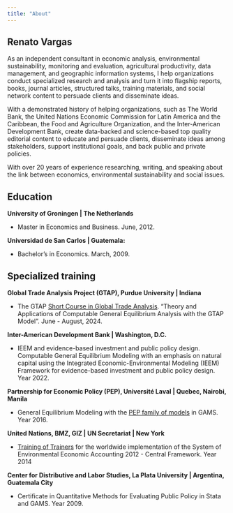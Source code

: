 ```yaml
---
title: "About"
---
```


## Renato Vargas

As an independent consultant in economic analysis, environmental sustainability, monitoring and evaluation, agricultural productivity, data management, and geographic information systems, I help organizations conduct specialized research and analysis and turn it into flagship reports, books, journal articles, structured talks, training materials, and social network content to persuade clients and disseminate ideas.

With a demonstrated history of helping organizations, such as The World Bank, the United Nations Economic Commission for Latin America and the Caribbean, the Food and Agriculture Organization, and the Inter-American Development Bank, create data-backed and science-based top quality editorial content to educate and persuade clients, disseminate ideas among stakeholders, support institutional goals, and back public and private policies.

With over 20 years of experience researching, writing, and speaking about the link between economics, environmental sustainability and social issues.

## Education

**University of Groningen | The Netherlands** 

- Master in Economics and Business. June, 2012.

**Universidad de San Carlos | Guatemala:**

- Bachelor's in Economics. March, 2009.


## Specialized training

**Global Trade Analysis Project (GTAP), Purdue University | Indiana**

- The GTAP [Short Course in Global Trade Analysis](https://www.gtap.agecon.purdue.edu/events/Short_Courses/2024/). "Theory and Applications of Computable General Equilibrium Analysis with the GTAP Model". June - August, 2024.

**Inter-American Development Bank | Washington, D.C.**

- IEEM and evidence-based investment and public policy design. Computable General Equilibrium Modeling with an emphasis on natural capital using the Integrated Economic-Environmental Modeling (IEEM) Framework for evidence-based investment and public policy design. Year 2022.


**Partnership for Economic Policy (PEP), Université Laval | Quebec, Nairobi, Manila**

- General Equilibrium Modeling with the [PEP family of models](https://www.pep-net.org/research-resources/cge-models) in GAMS. Year 2016.

**United Nations, BMZ, GIZ | UN Secretariat | New York**

- [Training of Trainers](https://unstats.un.org/unsd/envaccounting/workshops/TOT_2014/lod.asp) for the worldwide implementation of the System of Environmental Economic Accounting 2012 - Central Framework. Year 2014

**Center for Distributive and Labor Studies, La Plata University | Argentina, Guatemala City**

- Certificate in Quantitative Methods for Evaluating Public Policy in Stata and GAMS. Year 2009.


